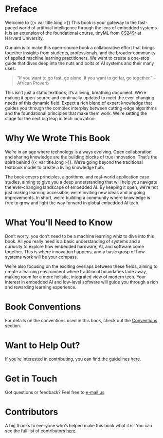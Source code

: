 # Preface {.unnumbered}

Welcome to {{< var title.long >}} This book is your gateway to the fast-paced world of artificial intelligence through the lens of embedded systems. It is an extension of the foundational course, tinyML from [CS249r](https://sites.google.com/g.harvard.edu/cs249-tinyml-2023) at Harvard University.

Our aim is to make this open-source book a collaborative effort that brings together insights from students, professionals, and the broader community of applied machine learning practitioners. We want to create a one-stop guide that dives deep into the nuts and bolts of AI systems and their many uses.

> "If you want to go fast, go alone. If you want to go far, go together."
> -- African Proverb

This isn't just a static textbook; it's a living, breathing document. We're making it open-source and continually updated to meet the ever-changing needs of this dynamic field. Expect a rich blend of expert knowledge that guides you through the complex interplay between cutting-edge algorithms and the foundational principles that make them work. We're setting the stage for the next big leap in tech innovation.

# Why We Wrote This Book

We're in an age where technology is always evolving. Open collaboration and sharing knowledge are the building blocks of true innovation. That's the spirit behind {{< var title.long >}}. We're going beyond the traditional textbook model to create a living knowledge hub. 

The book covers principles, algorithms, and real-world application case studies, aiming to give you a deep understanding that will help you navigate the ever-changing landscape of embedded AI. By keeping it open, we're not just making learning accessible; we're inviting new ideas and ongoing improvements. In short, we're building a community where knowledge is free to grow and light the way forward in global embedded AI tech.

# What You'll Need to Know

Don't worry, you don't need to be a machine learning whiz to dive into this book. All you really need is a basic understanding of systems and a curiosity to explore how embedded hardware, AI, and software come together. This is where innovation happens, and a basic grasp of how systems work will be your compass.

We're also focusing on the exciting overlaps between these fields, aiming to create a learning environment where traditional boundaries fade away, making room for a more holistic, integrated view of modern tech. Your interest in embedded AI and low-level software will guide you through a rich and rewarding learning experience.

# Book Conventions

For details on the conventions used in this book, check out the [Conventions](./conventions.qmd) section.

# Want to Help Out?

If you're interested in contributing, you can find the guidelines [here](https://github.com/harvard-edge/cs249r_book).

# Get in Touch

Got questions or feedback? Feel free to [e-mail us]({{< var email.info >}}).

# Contributors

A big thanks to everyone who's helped make this book what it is! You can see the full list of contributors [here](./contributors.qmd).